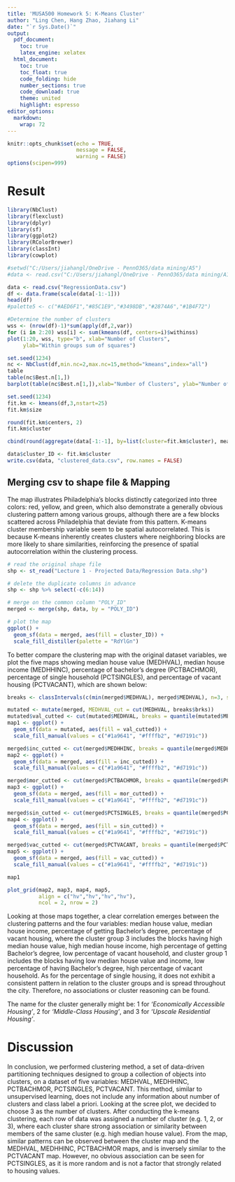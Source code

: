 ```yaml
---
title: 'MUSA500 Homework 5: K-Means Cluster'
author: "Ling Chen, Hang Zhao, Jiahang Li"
date: "`r Sys.Date()`"
output:
  pdf_document:
    toc: true
    latex_engine: xelatex
  html_document:
    toc: true
    toc_float: true
    code_folding: hide
    number_sections: true
    code_download: true
    theme: united
    highlight: espresso
editor_options:
  markdown:
    wrap: 72
---
```

  
```r
knitr::opts_chunk$set(echo = TRUE,
                      message = FALSE,
                      warning = FALSE)
options(scipen=999)
```

# Result
```r
library(NbClust)
library(flexclust)
library(dplyr)
library(sf)
library(ggplot2)
library(RColorBrewer)
library(classInt)
library(cowplot)

#setwd("C:/Users/jiahangl/OneDrive - PennO365/data mining/A5")
#data <- read.csv("C:/Users/jiahangl/OneDrive - PennO365/data mining/A1/RegressionData.csv")

data <- read.csv("RegressionData.csv")
df <- data.frame(scale(data[-1:-1]))
head(df)
#palette5 <- c("#AED6F1","#85C1E9","#3498DB","#2874A6","#1B4F72")

```

```r
#Determine the number of clusters
wss <- (nrow(df)-1)*sum(apply(df,2,var))
for (i in 2:20) wss[i] <- sum(kmeans(df, centers=i)$withinss)
plot(1:20, wss, type="b", xlab="Number of Clusters",
     ylab="Within groups sum of squares")
```

```r
set.seed(1234)
nc <- NbClust(df,min.nc=2,max.nc=15,method="kmeans",index="all")
table
table(nc$Best.n[1,])
barplot(table(nc$Best.n[1,]),xlab="Number of Clusters", ylab="Number of Criteria",main="Numebr of Clusters Chosen by 26 Criteria")
```

```r
set.seed(1234)
fit.km <- kmeans(df,3,nstart=25)
fit.km$size
```

```r
round(fit.km$centers, 2)
fit.km$cluster
```

```r
cbind(round(aggregate(data[-1:-1], by=list(cluster=fit.km$cluster), mean),1),fit.km$size)
```

```r
data$cluster_ID <- fit.km$cluster
write.csv(data, "clustered_data.csv", row.names = FALSE)
```

## Merging csv to shape file & Mapping

The map illustrates Philadelphia's blocks distinctly categorized into three colors: red, yellow, and green, which also demonstrate a generally obvious clustering pattern among various groups, although there are a few blocks scattered across Philadelphia that deviate from this pattern. K-means cluster membership variable seem to be spatial autocorrelated. This is because K-means inherently creates clusters where neighboring blocks are more likely to share similarities, reinforcing the presence of spatial autocorrelation within the clustering process. 

```r
# read the original shape file
shp <- st_read("Lecture 1 - Projected Data/Regression Data.shp")
```

```r
# delete the duplicate columns in advance
shp <- shp %>% select(-c(6:14))
```

```r
# merge on the common column "POLY_ID"
merged <- merge(shp, data, by = "POLY_ID")
```

```r
# plot the map
ggplot() +
  geom_sf(data = merged, aes(fill = cluster_ID)) +
  scale_fill_distiller(palette = "RdYlGn")
```
To better compare the clustering map with the original dataset variables, we plot the five maps showing median house value (MEDHVAL), median house income (MEDHHINC), percentage of bachelor's degree (PCTBACHMOR), percentage of single household (PCTSINGLES), and percentage of vacant housing (PCTVACANT), which are shown below: 

```r
breaks <- classIntervals(c(min(merged$MEDHVAL), merged$MEDHVAL), n=3, style = "quantile")
```

```r
mutated <- mutate(merged, MEDHVAL_cut = cut(MEDHVAL, breaks$brks))
mutated$val_cutted <- cut(mutated$MEDHVAL, breaks = quantile(mutated$MEDHVAL, probs = 0:3 / 3), labels = c("Low", "Medium", "High"))
map1 <- ggplot() +
  geom_sf(data = mutated, aes(fill = val_cutted)) + 
  scale_fill_manual(values = c("#1a9641", "#ffffb2", "#d7191c"))

merged$inc_cutted <- cut(merged$MEDHHINC, breaks = quantile(merged$MEDHHINC, probs = 0:3 / 3), labels = c("Low", "Medium", "High"))
map2 <- ggplot() +
  geom_sf(data = merged, aes(fill = inc_cutted)) +
  scale_fill_manual(values = c("#1a9641", "#ffffb2", "#d7191c"))

merged$mor_cutted <- cut(merged$PCTBACHMOR, breaks = quantile(merged$PCTBACHMOR, probs = 0:3 / 3), include.lowest = TRUE, labels = c("Low", "Medium", "High"))
map3 <- ggplot() +
  geom_sf(data = merged, aes(fill = mor_cutted)) +
  scale_fill_manual(values = c("#1a9641", "#ffffb2", "#d7191c"))

merged$sin_cutted <- cut(merged$PCTSINGLES, breaks = quantile(merged$PCTSINGLES, probs = 0:3 / 3), include.lowest = TRUE, labels = c("Low", "Medium", "High"))
map4 <- ggplot() +
  geom_sf(data = merged, aes(fill = sin_cutted)) +
  scale_fill_manual(values = c("#1a9641", "#ffffb2", "#d7191c"))

merged$vac_cutted <- cut(merged$PCTVACANT, breaks = quantile(merged$PCTVACANT, probs = 0:3 / 3), include.lowest = TRUE, labels = c("Low", "Medium", "High"))
map5 <- ggplot() +
  geom_sf(data = merged, aes(fill = vac_cutted)) +
  scale_fill_manual(values = c("#1a9641", "#ffffb2", "#d7191c"))

map1
```

```r
plot_grid(map2, map3, map4, map5, 
          align = c("hv","hv","hv","hv"), 
          ncol = 2, nrow = 2)
```

Looking at those maps together, a clear correlation emerges between the clustering patterns and the four variables: median house value, median house income, percentage of getting Bachelor's degree, percentage of vacant housing, where the cluster group 3 includes the blocks having high median house value, high median house income, high percentage of getting Bachelor's degree, low percentage of vacant household, and cluster group 1 includes the blocks having low median house value and income, low percentage of having Bachelor's degree, high percentage of vacant household. As for the percentage of single housing, it does not exhibit a consistent pattern in relation to the cluster groups and is spread throughout the city. Therefore, no associations or cluster reasoning can be found. 

The name for the cluster generally might be: 1 for *'Economically Accessible Housing'*, 2 for *'Middle-Class Housing'*, and 3 for *'Upscale Residential Housing'*. 

# Discussion

In conclusion, we performed clustering method, a set of data-driven partitioning techniques designed to group a collection of objects into clusters, on a dataset of five variables: MEDHVAL, MEDHHINC, PCTBACHMOR, PCTSINGLES, PCTVACANT. This method, similar to unsupervised learning, does not include any information about number of clusters and class label a priori. Looking at the scree plot, we decided to choose 3 as the number of clusters. After conducting the k-means clustering, each row of data was assigned a number of cluster (e.g. 1, 2, or 3), where each cluster share strong association or similarity between members of the same cluster (e.g. high median house value). From the map, similar patterns can be observed between the cluster map and the MEDHVAL, MEDHHINC, PCTBACHMOR maps, and is inversely similar to the PCTVACANT map. However, no obvious association can be seen for PCTSINGLES, as it is more random and is not a factor that strongly related to housing values. 
